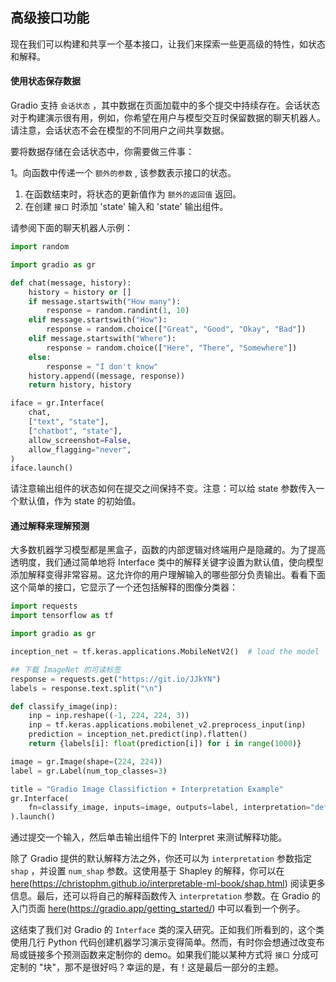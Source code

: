 
## 高级接口功能 


现在我们可以构建和共享一个基本接口，让我们来探索一些更高级的特性，如状态和解释。

#### 使用状态保存数据 

Gradio 支持 `会话状态` ，其中数据在页面加载中的多个提交中持续存在。会话状态对于构建演示很有用，例如，你希望在用户与模型交互时保留数据的聊天机器人。请注意，会话状态不会在模型的不同用户之间共享数据。

要将数据存储在会话状态中，你需要做三件事：

1。向函数中传递一个 `额外的参数` , 该参数表示接口的状态。
1. 在函数结束时，将状态的更新值作为 `额外的返回值` 返回。
1. 在创建 `接口` 时添加 'state' 输入和 'state' 输出组件。

请参阅下面的聊天机器人示例：

```python
import random

import gradio as gr

def chat(message, history):
    history = history or []
    if message.startswith("How many"):
        response = random.randint(1, 10)
    elif message.startswith("How"):
        response = random.choice(["Great", "Good", "Okay", "Bad"])
    elif message.startswith("Where"):
        response = random.choice(["Here", "There", "Somewhere"])
    else:
        response = "I don't know"
    history.append((message, response))
    return history, history

iface = gr.Interface(
    chat,
    ["text", "state"],
    ["chatbot", "state"],
    allow_screenshot=False,
    allow_flagging="never",
)
iface.launch()
```

请注意输出组件的状态如何在提交之间保持不变。注意：可以给 state 参数传入一个默认值，作为 state 的初始值。

#### 通过解释来理解预测 

大多数机器学习模型都是黑盒子，函数的内部逻辑对终端用户是隐藏的。为了提高透明度，我们通过简单地将 Interface 类中的解释关键字设置为默认值，使向模型添加解释变得非常容易。这允许你的用户理解输入的哪些部分负责输出。看看下面这个简单的接口，它显示了一个还包括解释的图像分类器：

```python
import requests
import tensorflow as tf

import gradio as gr

inception_net = tf.keras.applications.MobileNetV2()  # load the model

## 下载 ImageNet 的可读标签
response = requests.get("https://git.io/JJkYN")
labels = response.text.split("\n")

def classify_image(inp):
    inp = inp.reshape((-1, 224, 224, 3))
    inp = tf.keras.applications.mobilenet_v2.preprocess_input(inp)
    prediction = inception_net.predict(inp).flatten()
    return {labels[i]: float(prediction[i]) for i in range(1000)}

image = gr.Image(shape=(224, 224))
label = gr.Label(num_top_classes=3)

title = "Gradio Image Classifiction + Interpretation Example"
gr.Interface(
    fn=classify_image, inputs=image, outputs=label, interpretation="default", title=title
).launch()
```

通过提交一个输入，然后单击输出组件下的 Interpret 来测试解释功能。

除了 Gradio 提供的默认解释方法之外，你还可以为 `interpretation` 参数指定 `shap` ，并设置 `num_shap` 参数。这使用基于 Shapley 的解释，你可以在 [here](https://christophm.github.io/interpretable-ml-book/shap.html)(https://christophm.github.io/interpretable-ml-book/shap.html) 阅读更多信息。最后，还可以将自己的解释函数传入 `interpretation` 参数。在 Gradio 的入门页面 [here](https://gradio.app/getting_started/)(https://gradio.app/getting_started/) 中可以看到一个例子。

这结束了我们对 Gradio 的 `Interface` 类的深入研究。正如我们所看到的，这个类使用几行 Python 代码创建机器学习演示变得简单。然而，有时你会想通过改变布局或链接多个预测函数来定制你的 demo。如果我们能以某种方式将 `接口` 分成可定制的 "块"，那不是很好吗？幸运的是，有！这是最后一部分的主题。